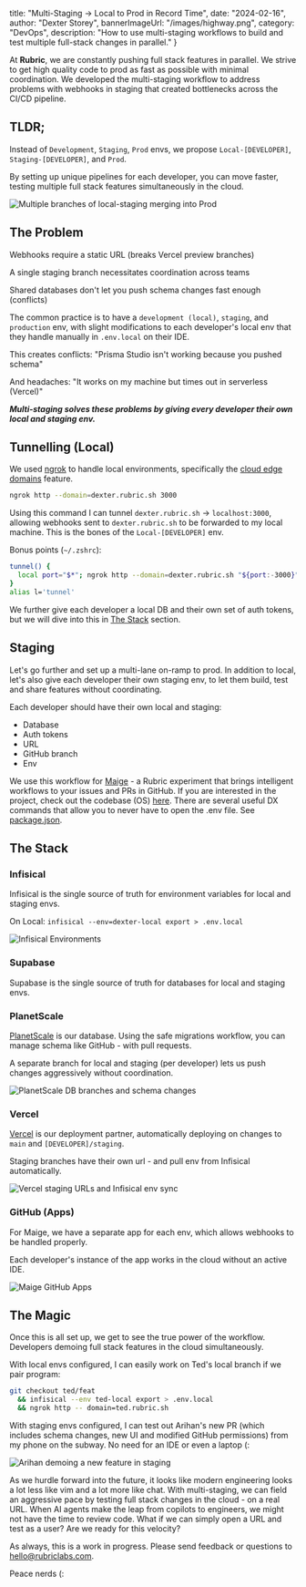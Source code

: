 
  title: "Multi-Staging → Local to Prod in Record Time",
  date: "2024-02-16",
  author: "Dexter Storey",
  bannerImageUrl: "/images/highway.png",
  category: "DevOps",
  description: "How to use multi-staging workflows to build and test multiple full-stack changes in parallel."
}

At **Rubric**, we are constantly pushing full stack features in parallel. We strive to get high quality code to prod as fast as possible with minimal coordination. We developed the multi-staging workflow to address problems with webhooks in staging that created bottlenecks across the CI/CD pipeline.

## TLDR;

Instead of `Development`, `Staging`, `Prod` envs, we propose `Local-[DEVELOPER]`, `Staging-[DEVELOPER]`, and `Prod`.

By setting up unique pipelines for each developer, you can move faster, testing multiple full stack features simultaneously in the cloud.

![Multiple branches of local-staging merging into Prod](/images/multi-staging.webp "Multiple branches of local-staging merging into Prod")

## The Problem

Webhooks require a static URL (breaks Vercel preview branches)

A single staging branch necessitates coordination across teams

Shared databases don't let you push schema changes fast enough (conflicts)

The common practice is to have a `development (local)`, `staging`, and `production` env, with slight modifications to each developer's local env that they handle manually in `.env.local` on their IDE.

This creates conflicts: "Prisma Studio isn't working because you pushed schema"

And headaches: "It works on my machine but times out in serverless (Vercel)"

**_Multi-staging solves these problems by giving every developer their own local and staging env._**

## Tunnelling (Local)

We used [ngrok](https://ngrok.com/) to handle local environments, specifically the [cloud edge domains](https://ngrok.com/docs/guides/how-to-set-up-a-custom-domain/) feature.

```sh
ngrok http --domain=dexter.rubric.sh 3000
```

Using this command I can tunnel `dexter.rubric.sh` → `localhost:3000`, allowing webhooks sent to `dexter.rubric.sh` to be forwarded to my local machine. This is the bones of the `Local-[DEVELOPER]` env.

Bonus points (`~/.zshrc`):

```sh
tunnel() {
  local port="$*"; ngrok http --domain=dexter.rubric.sh "${port:-3000}"
}
alias l='tunnel'
```

We further give each developer a local DB and their own set of auth tokens, but we will dive into this in [The Stack](#the-stack) section.

## Staging

Let's go further and set up a multi-lane on-ramp to prod. In addition to local, let's also give each developer their own staging env, to let them build, test and share features without coordinating.

Each developer should have their own local and staging:

- Database
- Auth tokens
- URL
- GitHub branch
- Env

We use this workflow for [Maige](https://maige.app/) - a Rubric experiment that brings intelligent workflows to your issues and PRs in GitHub. If you are interested in the project, check out the codebase (OS) [here](https://github.com/RubricLab/maige). There are several useful DX commands that allow you to never have to open the .env file. See [package.json](https://github.com/RubricLab/maige/blob/f017cb57ae588b3fb57fb32906a9360556fe8c80/package.json#L83C3-L83C61).

## The Stack

### Infisical

Infisical is the single source of truth for environment variables for local and staging envs.

On Local: `infisical --env=dexter-local export > .env.local`

![Infisical Environments](/images/infisical.webp "Infisical Environments")

### Supabase

Supabase is the single source of truth for databases for local and staging envs.

### PlanetScale

[PlanetScale](https://planetscale.com/) is our database. Using the safe migrations workflow, you can manage schema like GitHub - with pull requests.

A separate branch for local and staging (per developer) lets us push changes aggressively without coordination.

![PlanetScale DB branches and schema changes](/images/planetscale.webp "PlanetScale DB branches and schema changes")

### Vercel

[Vercel](https://vercel.com) is our deployment partner, automatically deploying on changes to `main` and `[DEVELOPER]/staging`.

Staging branches have their own url - and pull env from Infisical automatically.

![Vercel staging URLs and Infisical env sync](/images/vercel.webp "Vercel staging URLs and Infisical env sync")

### GitHub (Apps)

For Maige, we have a separate app for each env, which allows webhooks to be handled properly.

Each developer's instance of the app works in the cloud without an active IDE.

![Maige GitHub Apps](/images/github.webp "Maige GitHub Apps")

## The Magic

Once this is all set up, we get to see the true power of the workflow. Developers demoing full stack features in the cloud simultaneously.

With local envs configured, I can easily work on Ted's local branch if we pair program:

```sh
git checkout ted/feat
  && infisical --env ted-local export > .env.local
  && ngrok http -- domain=ted.rubric.sh
```

With staging envs configured, I can test out Arihan's new PR (which includes schema changes, new UI and modified GitHub permissions) from my phone on the subway. No need for an IDE or even a laptop (:

![Arihan demoing a new feature in staging](/images/arihan-demo.webp "Arihan demoing a new feature in staging")

As we hurdle forward into the future, it looks like modern engineering looks a lot less like vim and a lot more like chat. With multi-staging, we can field an aggressive pace by testing full stack changes in the cloud - on a real URL. When AI agents make the leap from copilots to engineers, we might not have the time to review code. What if we can simply open a URL and test as a user? Are we ready for this velocity?

As always, this is a work in progress. Please send feedback or questions to <Copiable content="hello@rubriclabs.com" variant="link" size="lg">hello@rubriclabs.com</Copiable>.

Peace nerds (: